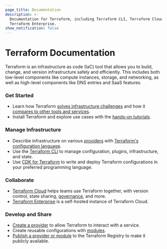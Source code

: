 ```yaml
---
page_title: Documentation
description: >-
  Documentation for Terraform, including Terraform CLI, Terraform Cloud, and
  Terraform Enterprise.
show_notification: false
---
```


# Terraform Documentation

Terraform is an infrastructure as code (IaC) tool that allows you to build, change, and version infrastructure safely and efficiently. This includes both low-level components like compute instances, storage, and networking, as well as high-level components like DNS entries and SaaS features.

<div className="container-fluid"><div className="row">
<div className="col-md-6 col-sm-12">

### Get Started

- Learn how Terraform [solves infrastructure challenges](/intro) and how it [compares to other tools and services](/intro/vs).
- Install Terraform and explore use cases with the [hands-on tutorials](https://learn.hashicorp.com/terraform).

### Manage Infrastructure

- Describe infrastructure on various [providers](/language/providers) with [Terraform's configuration language](/language).
- Use the [Terraform CLI](/cli) to manage configuration, plugins, infrastructure, and state.
- Use [CDK for Terraform](/cdktf) to write and deploy Terraform configurations in your preferred programming language.

</div>

<div className="col-md-6 col-sm-12">

### Collaborate

- [Terraform Cloud](https://cloud.hashicorp.com/products/terraform) helps teams use Terraform together, with version control, state sharing, [governance](/cloud-docs/policy-enforcement), and more.
- [Terraform Enterprise](/enterprise) is a self-hosted instance of Terraform Cloud.

### Develop and Share

- [Create a provider](/plugin) to allow Terraform to interact with a service.
- Create reusable configurations with [modules](/language/modules).
- [Publish a provider or module](/registry) to the Terraform Registry to make it publicly available.

</div>

</div></div>
